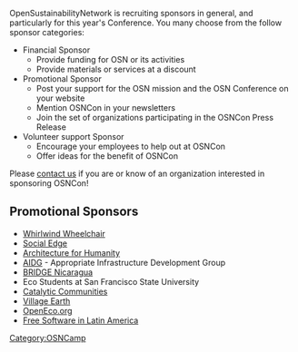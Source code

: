 {{OSNCon navbar}}

OpenSustainabilityNetwork is recruiting sponsors in general, and particularly for this year's Conference.  You many choose from the follow sponsor categories:
* Financial Sponsor
** Provide funding for OSN or its activities
** Provide materials or services at a discount
* Promotional Sponsor
** Post your support for the OSN mission and the OSN Conference on your website
** Mention OSNCon in your newsletters
** Join the set of organizations participating in the OSNCon Press Release 
* Volunteer support Sponsor
** Encourage your employees to help out at OSNCon
** Offer ideas for the benefit of OSNCon

Please [[OSNCon/Contact|contact us]] if you are or know of an organization interested 
in sponsoring OSNCon!

== Promotional Sponsors ==
*[http://www.whirlwindwheelchair.org/ Whirlwind Wheelchair]
*[http://www.socialedge.org/ Social Edge]
*[http://www.architectureforhumanity.org/ Architecture for Humanity]
*[http://www.aidg.org/ AIDG] - Appropriate Infrastructure Development Group
*[[BRIDGE Nicaragua]]
*Eco Students at San Francisco State University
*[http://www.catcomm.org Catalytic Communities]
*[http://www.villageearth.org Village Earth]
*[https://www.openeco.org/ OpenEco.org]
*[http://news.northxsouth.com/ Free Software in Latin America]

[[Category:OSNCamp]]